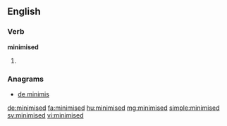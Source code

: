 ==English==

===Verb===
'''minimised'''

# {{en-past of|minimise}}

===Anagrams===
* [[de minimis#English|de minimis]]

[[de:minimised]]
[[fa:minimised]]
[[hu:minimised]]
[[mg:minimised]]
[[simple:minimised]]
[[sv:minimised]]
[[vi:minimised]]